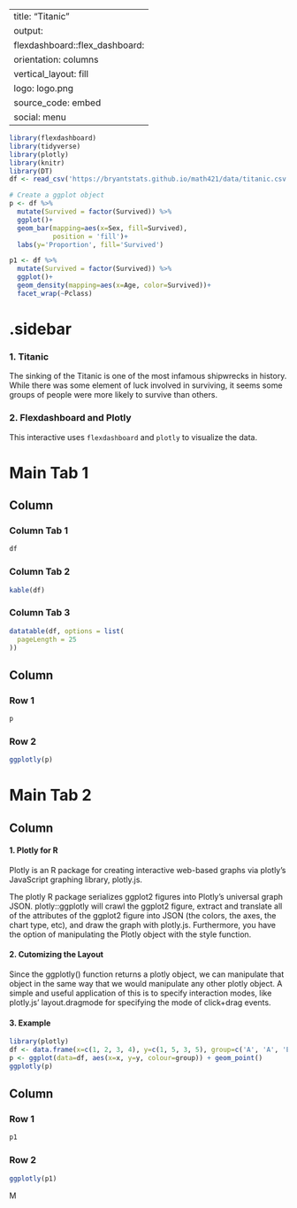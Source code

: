 
---
title: "Titanic"
output: 
  flexdashboard::flex_dashboard:
    orientation: columns
    vertical_layout: fill
    logo: logo.png
    source_code: embed
    social: menu
---

```r
library(flexdashboard)
library(tidyverse)
library(plotly)
library(knitr)
library(DT)
df <- read_csv('https://bryantstats.github.io/math421/data/titanic.csv')

# Create a ggplot object
p <- df %>% 
  mutate(Survived = factor(Survived)) %>% 
  ggplot()+ 
  geom_bar(mapping=aes(x=Sex, fill=Survived), 
           position = 'fill')+
  labs(y='Proportion', fill='Survived')

p1 <- df %>% 
  mutate(Survived = factor(Survived)) %>% 
  ggplot()+ 
  geom_density(mapping=aes(x=Age, color=Survived))+
  facet_wrap(~Pclass)
```

{.sidebar}
=======================================================================

### 1. Titanic

The sinking of the Titanic is one of the most infamous shipwrecks in history. While there was some element of luck involved in surviving, it seems some groups of people were more likely to survive than others.

### 2. Flexdashboard and Plotly

This interactive uses `flexdashboard` and `plotly` to visualize the data. 

Main Tab 1
=======================================================================

Column {data-width=500, .tabset}
-----------------------------------------------------------------------

### Column Tab 1

```r
df
```


### Column Tab 2

```r
kable(df)
```


### Column Tab 3

```r
datatable(df, options = list(
  pageLength = 25
))
```


Column {data-width=500}
-----------------------------------------------------------------------

### Row 1

```r
p
```

### Row 2

```r
ggplotly(p)
```


Main Tab 2
=======================================================================

Column {data-width=500}
-----------------------------------------------------------------------

#### 1. Plotly for R

Plotly is an R package for creating interactive web-based graphs via plotly's JavaScript graphing library, plotly.js.

The plotly R package serializes ggplot2 figures into Plotly's universal graph JSON. plotly::ggplotly will crawl the ggplot2 figure, extract and translate all of the attributes of the ggplot2 figure into JSON (the colors, the axes, the chart type, etc), and draw the graph with plotly.js. Furthermore, you have the option of manipulating the Plotly object with the style function.


#### 2. Cutomizing the Layout

Since the ggplotly() function returns a plotly object, we can manipulate that object in the same way that we would manipulate any other plotly object. A simple and useful application of this is to specify interaction modes, like plotly.js' layout.dragmode for specifying the mode of click+drag events.


#### 3. Example

```r
library(plotly)
df <- data.frame(x=c(1, 2, 3, 4), y=c(1, 5, 3, 5), group=c('A', 'A', 'B', 'B'))
p <- ggplot(data=df, aes(x=x, y=y, colour=group)) + geom_point()
ggplotly(p)
```



Column {data-width=500}
-----------------------------------------------------------------------

### Row 1

```r
p1
```

### Row 2

```r
ggplotly(p1)
```

M
